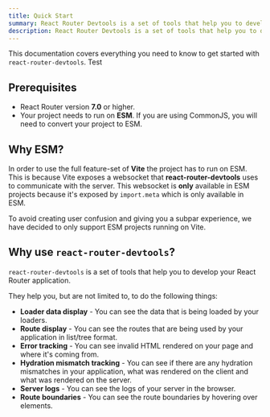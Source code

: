 ```yaml
---
title: Quick Start
summary: React Router Devtools is a set of tools that help you to develop your React Router application.
description: React Router Devtools is a set of tools that help you to develop your React Router application.
---
```


This documentation covers everything you need to know to get started with `react-router-devtools`. Test

## Prerequisites

- React Router version **7.0** or higher.
- Your project needs to run on **ESM**. If you are using CommonJS, you will need to convert your project to ESM.

## Why ESM?

In order to use the full feature-set of **Vite** the project has to run on ESM. This is because Vite exposes a websocket
that **react-router-devtools** uses to communicate with the server. This websocket is **only** available in ESM projects
because it's exposed by `import.meta` which is only available in ESM.

To avoid creating user confusion and giving you a subpar experience, we have decided to only support ESM projects running on Vite.


## Why use `react-router-devtools`?

`react-router-devtools` is a set of tools that help you to develop your React Router application.

They help you, but are not limited to, to do the following things:
- **Loader data display** - You can see the data that is being loaded by your loaders.
- **Route display** - You can see the routes that are being used by your application in list/tree format.
- **Error tracking** - You can see invalid HTML rendered on your page and where it's coming from.
- **Hydration mismatch tracking** - You can see if there are any hydration mismatches in your application, what was rendered on the client and what was rendered on the server.
- **Server logs** - You can see the logs of your server in the browser.
- **Route boundaries** - You can see the route boundaries by hovering over elements.
